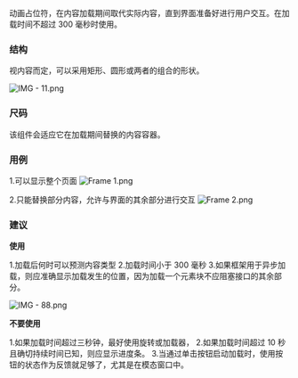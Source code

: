 动画占位符，在内容加载期间取代实际内容，直到界面准备好进行用户交互。在加载时间不超过 300 毫秒时使用。

### 结构

视内容而定，可以采用矩形、圆形或两者的组合的形状。

![IMG - 11.png](/static/images/design/Skeleton/IMG_-_11.png)

### 尺码

该组件会适应它在加载期间替换的内容容器。

### 用例

1.可以显示整个页面
![Frame 1.png](/static/images/design/Skeleton/Frame_1.png)

2.只能替换部分内容，允许与界面的其余部分进行交互
![Frame 2.png](/static/images/design/Skeleton/Frame_2.png)

### 建议

**使用**

1.加载后何时可以预测内容类型
2.加载时间小于 300 毫秒
3.如果框架用于异步加载，则应准确显示加载发生的位置，因为加载一个元素块不应阻塞接口的其余部分。

![IMG - 88.png](/static/images/design/Skeleton/IMG_-_88.png)

**不要使用**

1.如果加载时间超过三秒钟，最好使用旋转或加载器，
2.如果加载时间超过 10 秒且确切持续时间已知，则应显示进度条。
3.当通过单击按钮启动加载时，使用按钮的状态作为反馈就足够了，尤其是在模态窗口中。